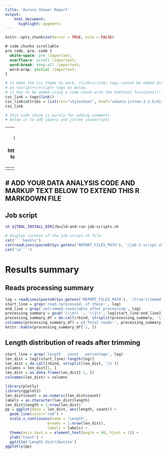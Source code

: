 ```yaml
---
title: 'Aurora Skewer Report'
output:
    html_document:
      highlight: pygments
---
```


```r
knitr::opts_chunk$set(error = TRUE, echo = FALSE)
```

```css
# code chunks scrollable
pre code, pre, code {
  white-space: pre !important;
  overflow-x: scroll !important;
  word-break: keep-all !important;
  word-wrap: initial !important;
}
```


```r
# to make the css theme to work, <link></link> tags cannot be added directly 
# as <script></script> tags as below.
# it has to be added using a code chunk with the htmltool functions!!!
css_link = tags$link()
css_link$attribs = list(rel="stylesheet", href="vakata-jstree-3.3.5/dist/themes/default/style.min.css")
css_link
```

```r
# this code chunk is purely for adding comments
# below is to add jQuery and jstree javascripts
```
<script src="https://code.jquery.com/jquery-3.3.1.min.js"></script>
<script src="vakata-jstree-3.3.5/dist/jstree.min.js"></script>

---
# javascript code below is to build the file tree interface
# see this for how to implement opening hyperlink: https://stackoverflow.com/questions/18611317/how-to-get-i-get-leaf-nodes-in-jstree-to-open-their-hyperlink-when-clicked-when
---
<script>
  $(function () {
    // create an instance when the DOM is ready
    $('#jstree').jstree().bind("select_node.jstree", function (e, data) {
     window.open( data.node.a_attr.href, data.node.a_attr.target )
    });
  });
</script>

---
# ADD YOUR DATA ANALYSIS CODE AND MARKUP TEXT BELOW TO EXTEND THIS R MARKDOWN FILE
---

## Job script

```bash
sh ${TOOL_INSTALL_DIR}/build-and-run-job-scripts.sh
```

```r
# display content of the job-script.sh file.
cat('```bash\n')
cat(readLines(paste0(Sys.getenv('REPORT_FILES_PATH'), '/job-1-script.sh')), sep = '\n')
cat('\n```')
```

# Results summary

## Reads processing summary

```r
log = readLines(paste0(Sys.getenv('REPORT_FILES_PATH'), '/trim-trimmed.log'))
start_line = grep('read.+processed; of these:', log)
end_line = grep('untrimmed.+available after processing', log)
processing_summary = gsub('(\\d+) ', '\\1\t', log[start_line:end_line])
processing_summary_df = do.call(rbind, strsplit(processing_summary, '\t'))
colnames(processing_summary_df) = c('Total reads:', processing_summary_df[1,1])
knitr::kable(processing_summary_df[-1, ])
```

## Length distribution of reads after trimming

```r
start_line = grep('length	count	percentage', log)
len_dist = log[(start_line):length(log)]
len_dist = do.call(rbind, strsplit(len_dist, '\t'))
columns = len_dist[1, ]
len_dist = as.data.frame(len_dist[-1, ])
colnames(len_dist) = columns

library(plotly)
library(ggplot2)
len_dist$count = as.numeric(len_dist$count)
labels = as.character(len_dist$length)
len_dist$length = 1:nrow(len_dist)
pp = ggplot(data = len_dist, aes(length, count)) +
  geom_line(color='red') +
  scale_x_continuous(name = 'Length',
                   breaks = 1:nrow(len_dist),
                   labels = labels) +
  theme(axis.text.x = element_text(angle = 90, hjust = 1)) +
  ylab('Count') +
  ggtitle('Length distribution')
ggplotly(pp)
```

